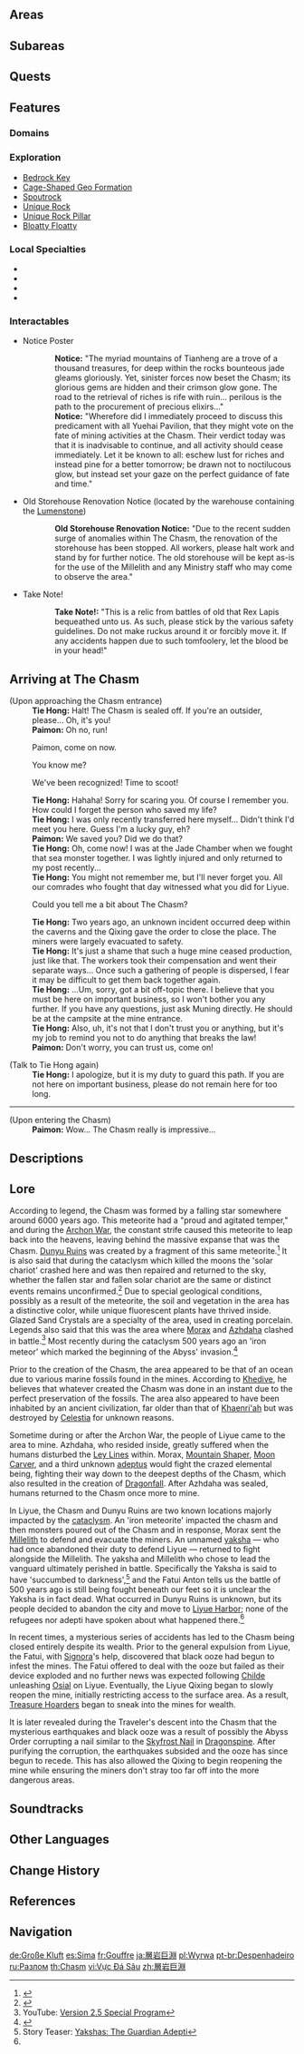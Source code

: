 {{RegionTabs}}
{{See also|The Chasm: Underground Mines}}
{{Location Infobox
|image        = <gallery>
The Chasm.png|In-Game
Location Boundary The Chasm.png|Map
Achievement Chasmlighter.png|Emblem
</gallery>
|type         = Subregion
|type2        = Area
|region       = Liyue
|subregion    = The Chasm
}}
{{Location Intro|description=<p>In the recent past, a series of mysterious accidents led the entire mine to be closed, putting its workers out of a job. However, the [[Liyue Qixing]] is gradually reopening the area, thus allowing miners to resume working. Beneath the Seven-Star Array is [[The Chasm: Underground Mines|the Underground Mines]].</p>}}

==Areas==
{{Locations Gallery|Areas}}

==Subareas==
{{Locations Gallery|Subareas}}

==Quests==
{{Quests by Category List|The Chasm Quests|heo=1}}

==Features==
===Domains===
{{Domains by Category Gallery}}

===Exploration===
* [[Bedrock Key]]
* [[Cage-Shaped Geo Formation]]
* [[Spoutrock]]
* [[Unique Rock]]
* [[Unique Rock Pillar]]
* [[Bloatty Floatty]]

===Local Specialties===
* {{Item|Cor Lapis}}
* {{Item|Noctilucous Jade}}
* {{Item|Qingxin}}
* {{Item|Violetgrass}}

===Interactables===
* Notice Poster
{{Dialogue start}}
::'''Notice:''' "The myriad mountains of Tianheng are a trove of a thousand treasures, for deep within the rocks bounteous jade gleams gloriously. Yet, sinister forces now beset the Chasm; its glorious gems are hidden and their crimson glow gone. The road to the retrieval of riches is rife with ruin... perilous is the path to the procurement of precious elixirs..."
::'''Notice:''' "Wherefore did I immediately proceed to discuss this predicament with all Yuehai Pavilion, that they might vote on the fate of mining activities at the Chasm. Their verdict today was that it is inadvisable to continue, and all activity should cease immediately. Let it be known to all: eschew lust for riches and instead pine for a better tomorrow; be drawn not to noctilucous glow, but instead set your gaze on the perfect guidance of fate and time."
{{Dialogue end}}
* Old Storehouse Renovation Notice (located by the warehouse containing the [[Lumenstone]])
{{Dialogue start}}
::'''Old Storehouse Renovation Notice:''' "Due to the recent sudden surge of anomalies within The Chasm, the renovation of the storehouse has been stopped. All workers, please halt work and stand by for further notice. The old storehouse will be kept as-is for the use of the Millelith and any Ministry staff who may come to observe the area."
{{Dialogue end}}
* Take Note!
{{Dialogue start}}
::'''Take Note!:''' "This is a relic from battles of old that Rex Lapis bequeathed unto us. As such, please stick by the various safety guidelines. Do not make ruckus around it or forcibly move it. If any accidents happen due to such tomfoolery, let the blood be in your head!"
{{Dialogue end}}

==Arriving at The Chasm==
<!-- This dialogue isn't part of any quest. Is the dialogue different if the player hasn't done Archon Quest Chapter 1 yet? -->
{{Dialogue start}}
;(Upon approaching the Chasm entrance)
:'''Tie Hong:''' Halt! The Chasm is sealed off. If you're an outsider, please... Oh, it's you!
:'''Paimon:''' Oh no, run!
:{{DIcon}} Paimon, come on now.
:{{DIcon}} You know me?
:{{DIcon}} We've been recognized! Time to scoot!
:'''Tie Hong:''' Hahaha! Sorry for scaring you. Of course I remember you. How could I forget the person who saved my life?
:'''Tie Hong:''' I was only recently transferred here myself... Didn't think I'd meet you here. Guess I'm a lucky guy, eh?
:'''Paimon:''' We saved you? Did we do that?
:'''Tie Hong:''' Oh, come now! I was at the Jade Chamber when we fought that sea monster together. I was lightly injured and only returned to my post recently...
:'''Tie Hong:''' You might not remember me, but I'll never forget you. All our comrades who fought that day witnessed what you did for Liyue.
:{{DIcon}} Could you tell me a bit about The Chasm?
:'''Tie Hong:''' Two years ago, an unknown incident occurred deep within the caverns and the Qixing gave the order to close the place. The miners were largely evacuated to safety.
:'''Tie Hong:''' It's just a shame that such a huge mine ceased production, just like that. The workers took their compensation and went their separate ways... Once such a gathering of people is dispersed, I fear it may be difficult to get them back together again.
:'''Tie Hong:''' ...Um, sorry, got a bit off-topic there. I believe that you must be here on important business, so I won't bother you any further. If you have any questions, just ask Muning directly. He should be at the campsite at the mine entrance.
:'''Tie Hong:''' Also, uh, it's not that I don't trust you or anything, but it's my job to remind you not to do anything that breaks the law!
:'''Paimon:''' Don't worry, you can trust us, come on!

;(Talk to Tie Hong again)
:'''Tie Hong:''' I apologize, but it is my duty to guard this path. If you are not here on important business, please do not remain here for too long.

----

;(Upon entering the Chasm)
:'''Paimon:''' Wow... The Chasm really is impressive...
{{Dialogue end}}

==Descriptions==
{{Description|The Chasm, which has been sealed, has experienced unknown shifts in recent days. Muning, the Ministry of Civil Affairs representative, is getting worried.<br />To calm the disturbances below, an adventurous Exploration Team is formed to head down into the depths.<br />Go to The Chasm and clear a path for a new adventure.|[https://webstatic-sea.hoyoverse.com/ys/event/e20220319-previ-fd5q/index.html Version 2.6 Website]}}
{{Description|"When I first came here, the miraculous, terrifying geography silenced me... I have never forgotten the sense of utter awe and respect that I felt."<br />"But even such wondrous visions became monotonous after too much hustle and bustle on behalf of the [[Ministry of Civil Affairs]]..."<br />"Speaking of which, I must thank the Traveler for helping me continue with my own adventure..."|Viewpoint, [[Viewpoint/View from The Chasm's Surface|View from The Chasm's Surface]]}}

==Lore==
According to legend, the Chasm was formed by a falling star somewhere around 6000 years ago. This meteorite had a "proud and agitated temper," and during the [[Archon War]], the constant strife caused this meteorite to leap back into the heavens, leaving behind the massive expanse that was the Chasm. [[Dunyu Ruins]] was created by a fragment of this same meteorite.<ref>{{Ref/Book|Records of Jueyun|6|Hidden Jade}}</ref> It is also said that during the cataclysm which killed the moons the 'solar chariot' crashed here and was then repaired and returned to the sky, whether the fallen star and fallen solar chariot are the same or distinct events remains unconfirmed.<ref>{{Ref/ArtiSet|Vermillion Hereafter}}</ref> Due to special geological conditions, possibly as a result of the meteorite, the soil and vegetation in the area has a distinctive color, while unique fluorescent plants have thrived inside. Glazed Sand Crystals are a specialty of the area, used in creating porcelain. Legends also said that this was the area where [[Morax]] and [[Azhdaha]] clashed in battle.<ref name="2.5">YouTube: [https://youtu.be/EzgxnM-cU4s Version 2.5 Special Program]</ref> Most recently during the cataclysm 500 years ago an 'iron meteor' which marked the beginning of the Abyss' invasion.<ref name="ToM">{{Ref/ArtiSet|Tenacity of the Millelith}}</ref>

Prior to the creation of the Chasm, the area appeared to be that of an ocean due to various marine fossils found in the mines. According to [[Khedive]], he believes that whatever created the Chasm was done in an instant due to the perfect preservation of the fossils. The area also appeared to have been inhabited by an ancient civilization, far older than that of [[Khaenri'ah]] but was destroyed by [[Celestia]] for unknown reasons.

Sometime during or after the Archon War, the people of Liyue came to the area to mine. Azhdaha, who resided inside, greatly suffered when the humans disturbed the [[Ley Lines]] within. Morax, [[Mountain Shaper]], [[Moon Carver]], and a third unknown [[Adepti|adeptus]] would fight the crazed elemental being, fighting their way down to the deepest depths of the Chasm, which also resulted in the creation of [[Dragonfall]]. After Azhdaha was sealed, humans returned to the Chasm once more to mine.

In Liyue, the Chasm and Dunyu Ruins are two known locations majorly impacted by the [[cataclysm]]. An 'iron meteorite' impacted the chasm and then monsters poured out of the Chasm and in response, Morax sent the [[Millelith]] to defend and evacuate the miners. An unnamed [[yaksha]] &mdash; who had once abandoned their duty to defend Liyue &mdash; returned to fight alongside the Millelith. The yaksha and Millelith who chose to lead the vanguard ultimately perished in battle. Specifically the Yaksha is said to have 'succumbed to darkness',<ref>Story Teaser: [https://youtu.be/Wv-Tr-sSoCs Yakshas: The Guardian Adepti]</ref> and the Fatui Anton tells us the battle of 500 years ago is still being fought beneath our feet so it is unclear the Yaksha is in fact dead. What occurred in Dunyu Ruins is unknown, but its people decided to abandon the city and move to [[Liyue Harbor]]; none of the refugees nor adepti have spoken about what happened there.<ref name="ToM" />

In recent times, a mysterious series of accidents has led to the Chasm being closed entirely despite its wealth. Prior to the general expulsion from Liyue, the Fatui, with [[Signora]]'s help, discovered that black ooze had begun to infest the mines. The Fatui offered to deal with the ooze but failed as their device exploded and no further news was expected following [[Tartaglia|Childe]] unleashing [[Osial]] on Liyue. Eventually, the Liyue Qixing began to slowly reopen the mine, initially restricting access to the surface area. As a result, [[Treasure Hoarders]] began to sneak into the mines for wealth.

It is later revealed during the Traveler's descent into the Chasm that the mysterious earthquakes and black ooze was a result of possibly the Abyss Order corrupting a nail similar to the [[Skyfrost Nail]] in [[Dragonspine]]. After purifying the corruption, the earthquakes subsided and the ooze has since begun to recede. This has also allowed the Qixing to begin reopening the mine while ensuring the miners don't stray too far off into the more dangerous areas.

==Soundtracks==
{{Soundtracks by Category Table|The Chasm Soundtracks|header=The Chasm}}

==Other Languages==
{{Other Languages
|en      = The Chasm
|zhs     = 层岩巨渊
|zhs_rm  = Céngyán Jùyuān
|zht     = 層岩巨淵
|zht_rm  = Céngyán Jùyuān
|zh_tl   = Huge Abyss of Stratified Rock
|ja      = {{Rubi|層|そう|岩|がん|巨|きょ|淵|えん}}
|ja_rm   = Sougan-kyoen<ref>[[Map]], Label: The Chasm (Japanese)</ref>
|ja_tl   = Huge Abyss of Stratified Rock
|ko      = {{tt|층암거연|層岩巨淵}}
|ko_rm   = Cheung'am-geoyeon
|ko_tl   = Huge Abyss of Stratified Rock
|es      = Sima
|es_tl   = Chasm
|fr      = Gouffre
|fr_tl   = Chasm
|ru      = Разлом
|ru_tl   = The {{w|Fault (geology)|Fault}}
|th      = Chasm
|vi      = {{tt|Vực|域}} Đá Sâu
|vi_tl   = Deep Rock Canyon
|de      = Große Kluft
|de_tl   = Great Chasm
|id      = Chasm
|pt      = Despenhadeiro
|pt_tl   = Cliff
|tr      = Kanyon
|tr_tl   = 
|it      = La Voragine
|it_tl   = The Chasm
}}

==Change History==
{{Change History|2.6|introduced=1.0}}

==References==
{{Reflist}}

==Navigation==
{{Area Navbox|Liyue}}

[[de:Große Kluft]]
[[es:Sima]]
[[fr:Gouffre]]
[[ja:層岩巨淵]]
[[pl:Wyrwa]]
[[pt-br:Despenhadeiro]]
[[ru:Разлом]]
[[th:Chasm]]
[[vi:Vực Đá Sâu]]
[[zh:層岩巨淵]]